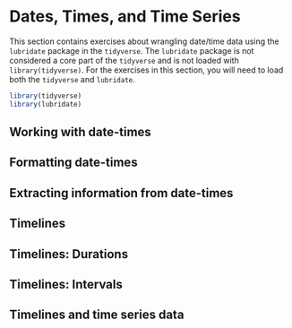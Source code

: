 # Dates, Times, and Time Series

This section contains exercises about wrangling date/time data using the `lubridate` package in the `tidyverse`.  The `lubridate` package is not considered a core part of the `tidyverse` and is not loaded with `library(tidyverse)`.  For the exercises in this section, you will need to load both the `tidyverse` and `lubridate`.

```r
library(tidyverse)
library(lubridate)
```

## Working with date-times

## Formatting date-times

## Extracting information from date-times

## Timelines

## Timelines: Durations

## Timelines: Intervals

## Timelines and time series data

